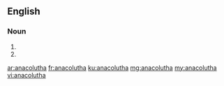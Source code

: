 ==English==

===Noun===
{{head|en}}

# {{plural of|anacoluthon}}
# {{alternative spelling of|anacoloutha}}

[[ar:anacolutha]]
[[fr:anacolutha]]
[[ku:anacolutha]]
[[mg:anacolutha]]
[[my:anacolutha]]
[[vi:anacolutha]]